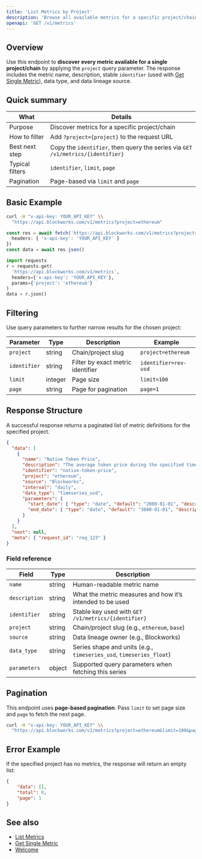 ```yaml
---
title: 'List Metrics by Project'
description: 'Browse all available metrics for a specific project/chain'
openapi: 'GET /v1/metrics'
---
```



## Overview

Use this endpoint to **discover every metric available for a single project/chain** by applying the `project` query parameter. The response includes the metric name, description, stable `identifier` (used with [Get Single Metric](/api-reference/metrics/get)), data type, and data lineage source.

## Quick summary

| What | Details |
| - | - |
| Purpose | Discover metrics for a specific project/chain |
| How to filter | Add `?project={project}` to the request URL |
| Best next step | Copy the `identifier`, then query the series via `GET /v1/metrics/{identifier}` |
| Typical filters | `identifier`, `limit`, `page` |
| Pagination | Page-based via `limit` and `page` |

## Basic Example

<CodeGroup>

```bash cURL
curl -H "x-api-key: YOUR_API_KEY" \\
  "https://api.blockworks.com/v1/metrics?project=ethereum"
```

```typescript TypeScript
const res = await fetch('https://api.blockworks.com/v1/metrics?project=ethereum', {
  headers: { 'x-api-key': 'YOUR_API_KEY' }
})
const data = await res.json()
```

```python Python
import requests
r = requests.get(
  'https://api.blockworks.com/v1/metrics',
  headers={'x-api-key': 'YOUR_API_KEY'},
  params={'project': 'ethereum'}
)
data = r.json()
```

</CodeGroup>

## Filtering

Use query parameters to further narrow results for the chosen project:

| Parameter | Type | Description | Example |
|---|---|---|---|
| `project` | string | Chain/project slug | `project=ethereum` |
| `identifier` | string | Filter by exact metric identifier | `identifier=rev-usd` |
| `limit` | integer | Page size | `limit=100` |
| `page` | string | Page for pagination | `page=1` |

## Response Structure

A successful response returns a paginated list of metric definitions for the specified project.

```json
{
  "data": [
    {
      "name": "Native Token Price",
      "description": "The average token price during the specified time period for the native asset of that chain.",
      "identifier": "native-token-price",
      "project": "ethereum",
      "source": "Blockworks",
      "interval": "daily",
      "data_type": "timeseries_usd",
      "parameters": {
        "start_date": { "type": "date", "default": "2000-01-01", "description": "Start date (inclusive)" },
        "end_date": { "type": "date", "default": "3000-01-01", "description": "End date (inclusive)" }
      }
    }
  ],
  "next": null,
  "meta": { "request_id": "req_123" }
}
```

### Field reference

| Field | Type | Description |
|---|---|---|
| `name` | string | Human-readable metric name |
| `description` | string | What the metric measures and how it’s intended to be used |
| `identifier` | string | Stable key used with `GET /v1/metrics/{identifier}` |
| `project` | string | Chain/project slug (e.g., `ethereum`, `base`) |
| `source` | string | Data lineage owner (e.g., Blockworks) |
| `data_type` | string | Series shape and units (e.g., `timeseries_usd`, `timeseries_float`) |
| `parameters` | object | Supported query parameters when fetching this series |

## Pagination

This endpoint uses **page-based pagination**. Pass `limit` to set page size and `page` to fetch the next page.

```bash
curl -H "x-api-key: YOUR_API_KEY" \\
  "https://api.blockworks.com/v1/metrics?project=ethereum&limit=100&page=1"
```

## Error Example

If the specified project has no metrics, the response will return an empty list:

```json
{
    "data": [],
    "total": 0,
    "page": 1
}
```

## See also

- [List Metrics](/api-reference/metrics/list)
- [Get Single Metric](/api-reference/metrics/get)
- [Welcome](/)
